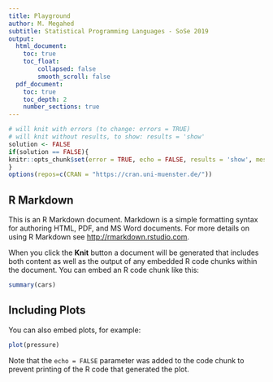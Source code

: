 ```yaml
---
title: Playground
author: M. Megahed
subtitle: Statistical Programming Languages - SoSe 2019
output:
  html_document: 
    toc: true
    toc_float:
        collapsed: false
        smooth_scroll: false
  pdf_document:
    toc: true
    toc_depth: 2
    number_sections: true
---
```


```r
# will knit with errors (to change: errors = TRUE)
# will knit without results, to show: results = 'show'
solution <- FALSE
if(solution == FALSE){
knitr::opts_chunk$set(error = TRUE, echo = FALSE, results = 'show', message = FALSE, warning = FALSE, fig.keep = 'none', cache = FALSE)
}
options(repos=c(CRAN = "https://cran.uni-muenster.de/"))
```

<!-- 
  YAML stuff
  
  HTML Properties:
  https://bookdown.org/yihui/rmarkdown/html-document.html 

  PDF and LaTeX
  https://bookdown.org/yihui/rmarkdown/pdf-document.html
  
  date: '`r format(Sys.time(), ''%d %B, %Y'')`'

-->



## R Markdown

This is an R \alpha Markdown document. Markdown is a simple formatting syntax for authoring HTML, PDF, and MS Word documents. For more details on using R Markdown see <http://rmarkdown.rstudio.com>.

When you click the **Knit** button a document will be generated that includes both content as well as the output of any embedded R code chunks within the document. You can embed an R code chunk like this:

```r
summary(cars)
```

## Including Plots

You can also embed plots, for example:

```r
plot(pressure)
```

Note that the `echo = FALSE` parameter was added to the code chunk to prevent printing of the R code that generated the plot.
